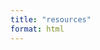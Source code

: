 ```yaml
---
title: "resources"
format: html
---
```


<!-- Here are some resources -->

<!-- <h1>this is an h1 element</h1> -->

<!-- <h3 class ="title">this is an h1 element with the title class</h3> -->


<!-- <p class = "grey-text"> this is a paragraph</p> -->

<!-- <p class = "center-text grey-text"> this is centered and grey</p> -->

<!-- --- -->

<!-- Here's where I describe [something fun]{.grey-text} I enjoy. -->

<!-- ::: {.center-text} -->
<!-- Here is a full line. -->

<!-- Here is another line. -->
<!-- ::: -->


